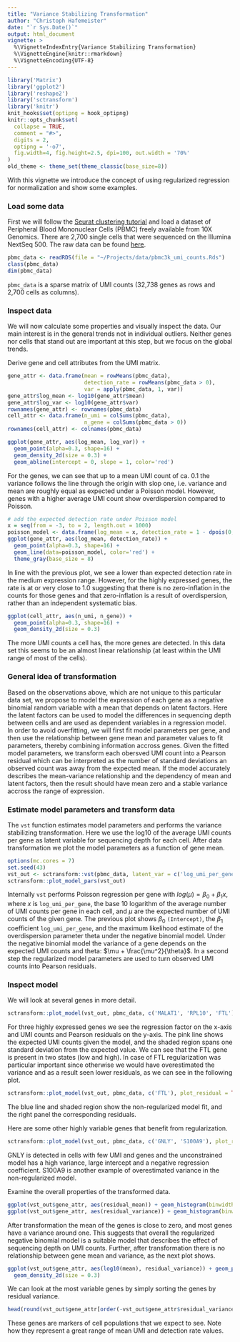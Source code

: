 ```yaml
---
title: "Variance Stabilizing Transformation"
author: "Christoph Hafemeister"
date: "`r Sys.Date()`"
output: html_document
vignette: >
  %\VignetteIndexEntry{Variance Stabilizing Transformation}
  %\VignetteEngine{knitr::rmarkdown}
  %\VignetteEncoding{UTF-8}
---
```


```r
library('Matrix')
library('ggplot2')
library('reshape2')
library('sctransform')
library('knitr')
knit_hooks$set(optipng = hook_optipng)
knitr::opts_chunk$set(
  collapse = TRUE,
  comment = "#>",
  digits = 2,
  optipng = '-o7',
  fig.width=4, fig.height=2.5, dpi=100, out.width = '70%'
)
old_theme <- theme_set(theme_classic(base_size=8))
```

With this vignette we introduce the concept of using regularized regression for normalization and show some examples.

### Load some data
First we will follow the [Seurat clustering tutorial](https://satijalab.org/seurat/pbmc3k_tutorial.html) and load a dataset of Peripheral Blood Mononuclear Cells (PBMC) freely available from 10X Genomics. There are 2,700 single cells that were sequenced on the Illumina NextSeq 500. The raw data can be found [here](https://s3-us-west-2.amazonaws.com/10x.files/samples/cell/pbmc3k/pbmc3k_filtered_gene_bc_matrices.tar.gz).

```r
pbmc_data <- readRDS(file = "~/Projects/data/pbmc3k_umi_counts.Rds")
class(pbmc_data)
dim(pbmc_data)
```

`pbmc_data` is a sparse matrix of UMI counts (32,738 genes as rows and 2,700 cells as columns). 

### Inspect data
We will now calculate some properties and visually inspect the data. Our main interest is in the general trends not in individual outliers. Neither genes nor cells that stand out are important at this step, but we focus on the global trends.

Derive gene and cell attributes from the UMI matrix.
```r
gene_attr <- data.frame(mean = rowMeans(pbmc_data), 
                        detection_rate = rowMeans(pbmc_data > 0),
                        var = apply(pbmc_data, 1, var))
gene_attr$log_mean <- log10(gene_attr$mean)
gene_attr$log_var <- log10(gene_attr$var)
rownames(gene_attr) <- rownames(pbmc_data)
cell_attr <- data.frame(n_umi = colSums(pbmc_data),
                        n_gene = colSums(pbmc_data > 0))
rownames(cell_attr) <- colnames(pbmc_data)
```

```r
ggplot(gene_attr, aes(log_mean, log_var)) + 
  geom_point(alpha=0.3, shape=16) + 
  geom_density_2d(size = 0.3) +
  geom_abline(intercept = 0, slope = 1, color='red')
```

For the genes, we can see that up to a mean UMI count of ca. 0.1 the variance follows the line through the origin with slop one, i.e. variance and mean are roughly equal as expected under a Poisson model. However, genes with a higher average UMI count show overdispersion compared to Poisson.

```r
# add the expected detection rate under Poisson model
x = seq(from = -3, to = 2, length.out = 1000)
poisson_model <- data.frame(log_mean = x, detection_rate = 1 - dpois(0, lambda = 10^x))
ggplot(gene_attr, aes(log_mean, detection_rate)) + 
  geom_point(alpha=0.3, shape=16) + 
  geom_line(data=poisson_model, color='red') +
  theme_gray(base_size = 8)
```

In line with the previous plot, we see a lower than expected detection rate in the medium expression range. However, for the highly expressed genes, the rate is at or very close to 1.0 suggesting that there is no zero-inflation in the counts for those genes and that zero-inflation is a result of overdispersion, rather than an independent systematic bias.

```r
ggplot(cell_attr, aes(n_umi, n_gene)) + 
  geom_point(alpha=0.3, shape=16) + 
  geom_density_2d(size = 0.3)
```

The more UMI counts a cell has, the more genes are detected. In this data set this seems to be an almost linear relationship (at least within the UMI range of most of the cells).

### General idea of transformation
Based on the observations above, which are not unique to this particular data set, we propose to model
the expression of each gene as a negative binomial random variable with a mean that depends on latent factors.
Here the latent factors can be used to model the differences in sequencing depth between cells and are used as dependent variables in a regression model. In order to avoid overfitting, we will first fit model parameters per gene, and then use the relationship between gene mean and parameter values to fit parameters, thereby combining information accross genes. Given the fitted model parameters, we transform each obersved UMI count into a Pearson residual which can be interpreted as the number of standard deviations an observed count was away from the expected mean. If the model accurately describes the mean-variance relationship and the dependency of mean and latent factors, then the result should have mean zero and a stable variance accross the range of expression.

### Estimate model parameters and transform data
The `vst` function estimates model parameters and performs the variance stabilizing transformation. Here we use the log10 of the average UMI counts per gene as latent variable for sequencing depth for each cell. After data transformation we plot the model parameters as a function of gene mean.

```r
options(mc.cores = 7)
set.seed(43)
vst_out <- sctransform::vst(pbmc_data, latent_var = c('log_umi_per_gene'), return_gene_attr = TRUE, return_cell_attr = TRUE, show_progress = FALSE)
sctransform::plot_model_pars(vst_out)
```

Internally `vst` performs Poisson regression per gene with $log(\mu) = \beta_0 + \beta_1 x$, where $x$ is `log_umi_per_gene`, the base 10 logarithm of the average number of UMI counts per gene in each cell, and $\mu$ are the expected number of UMI counts of the given gene. The previous plot shows $\beta_0$ `(Intercept)`, the $\beta_1$ coefficient `log_umi_per_gene`, and the maximum likelihood estimate of the overdispersion parameter theta under the negative binomial model. Under the negative binomial model the variance of a gene depends on the expected UMI counts and theta: $\mu + \frac{\mu^2}{\theta}$. In a second step the regularized model parameters are used to turn observed UMI counts into Pearson residuals.

### Inspect model
We will look at several genes in more detail.

```r
sctransform::plot_model(vst_out, pbmc_data, c('MALAT1', 'RPL10', 'FTL'), plot_residual = TRUE)
```

For three highly expressed genes we see the regression factor on the x-axis and UMI counts and Pearson residuals on the y-axis. The pink line shows the expected UMI counts given the model, and the shaded region spans one standard deviation from the expected value. We can see that the FTL gene is present in two states (low and high). In case of FTL regularization was particular important since otherwise we would have overestimated the variance and as a result seen lower residuals, as we can see in the following plot.

```r
sctransform::plot_model(vst_out, pbmc_data, c('FTL'), plot_residual = TRUE, show_nr = TRUE, arrange_vertical = FALSE)
```

The blue line and shaded region show the non-regularized model fit, and the right panel the corresponding residuals.

Here are some other highly variable genes that benefit from regularization.
```r
sctransform::plot_model(vst_out, pbmc_data, c('GNLY', 'S100A9'), plot_residual = TRUE, show_nr = TRUE)
```

GNLY is detected in cells with few UMI and genes and the unconstrained model has a high variance, large intercept and a negative regression coefficient. S100A9 is another example of overestimated variance in the non-regularized model.

Examine the overall properties of the transformed data.
```r
ggplot(vst_out$gene_attr, aes(residual_mean)) + geom_histogram(binwidth=0.01)
ggplot(vst_out$gene_attr, aes(residual_variance)) + geom_histogram(binwidth=0.1) + geom_vline(xintercept=1, color='red')
```

After transformation the mean of the genes is close to zero, and most genes have a variance around one. This suggests that overall the regularized negative binomial model is a suitable model that describes the effect of sequencing depth on UMI counts. Further, after transformation there is no relationship between gene mean and variance, as the next plot shows.

```r
ggplot(vst_out$gene_attr, aes(log10(mean), residual_variance)) + geom_point(alpha=0.3, shape=16) +
  geom_density_2d(size = 0.3)
```

We can look at the most variable genes by simply sorting the genes by residual variance.
```r
head(round(vst_out$gene_attr[order(-vst_out$gene_attr$residual_variance), ], 2), 22)
```

These genes are markers of cell populations that we expect to see. Note how they represent a great range of mean UMI and detection rate values.
